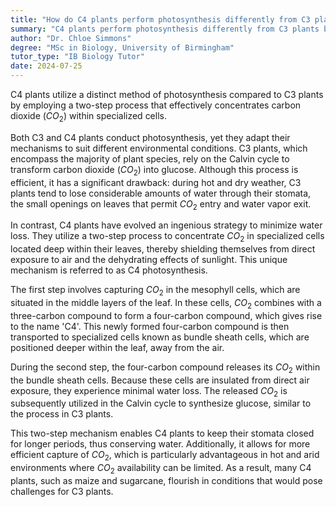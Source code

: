 ```yaml
---
title: "How do C4 plants perform photosynthesis differently from C3 plants?"
summary: "C4 plants perform photosynthesis differently from C3 plants by using a two-step process to concentrate CO2 in specialised cells."
author: "Dr. Chloe Simmons"
degree: "MSc in Biology, University of Birmingham"
tutor_type: "IB Biology Tutor"
date: 2024-07-25
---
```


C4 plants utilize a distinct method of photosynthesis compared to C3 plants by employing a two-step process that effectively concentrates carbon dioxide ($CO_2$) within specialized cells.

Both C3 and C4 plants conduct photosynthesis, yet they adapt their mechanisms to suit different environmental conditions. C3 plants, which encompass the majority of plant species, rely on the Calvin cycle to transform carbon dioxide ($CO_2$) into glucose. Although this process is efficient, it has a significant drawback: during hot and dry weather, C3 plants tend to lose considerable amounts of water through their stomata, the small openings on leaves that permit $CO_2$ entry and water vapor exit.

In contrast, C4 plants have evolved an ingenious strategy to minimize water loss. They utilize a two-step process to concentrate $CO_2$ in specialized cells located deep within their leaves, thereby shielding themselves from direct exposure to air and the dehydrating effects of sunlight. This unique mechanism is referred to as C4 photosynthesis.

The first step involves capturing $CO_2$ in the mesophyll cells, which are situated in the middle layers of the leaf. In these cells, $CO_2$ combines with a three-carbon compound to form a four-carbon compound, which gives rise to the name 'C4'. This newly formed four-carbon compound is then transported to specialized cells known as bundle sheath cells, which are positioned deeper within the leaf, away from the air.

During the second step, the four-carbon compound releases its $CO_2$ within the bundle sheath cells. Because these cells are insulated from direct air exposure, they experience minimal water loss. The released $CO_2$ is subsequently utilized in the Calvin cycle to synthesize glucose, similar to the process in C3 plants.

This two-step mechanism enables C4 plants to keep their stomata closed for longer periods, thus conserving water. Additionally, it allows for more efficient capture of $CO_2$, which is particularly advantageous in hot and arid environments where $CO_2$ availability can be limited. As a result, many C4 plants, such as maize and sugarcane, flourish in conditions that would pose challenges for C3 plants.
    